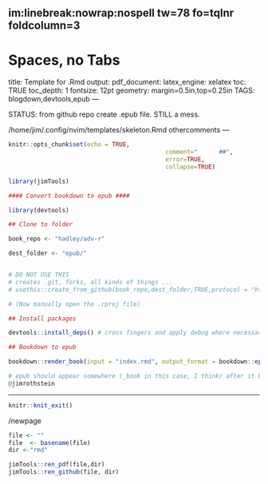 	 im:linebreak:nowrap:nospell tw=78 fo=tqlnr foldcolumn=3 
--- 
# Spaces, no Tabs
title: Template for .Rmd 
output: 
  pdf_document: 
    latex_engine: xelatex
toc: TRUE 
toc_depth:  1 
fontsize: 12pt 
geometry: margin=0.5in,top=0.25in 
TAGS:  blogdown,devtools,epub
---

STATUS:   from github repo create .epub file.
STILL a mess.

/home/jim/.config/nvim/templates/skeleton.Rmd
othercomments
---

<!--  commments -->

```r
knitr::opts_chunk$set(echo = TRUE,  
											comment="      ##",  
											error=TRUE, 
											collapse=TRUE) 
```

<!--  RENDER:  see bottom -->

```r
library(jimTools) 
``` 


```r
#### Convert bookdown to epub ####

library(devtools)

## Clone to folder

book_repo <- "hadley/adv-r"

dest_folder <- "epub/"


# DO NOT USE THIS
# creates .git, forks, all kinds of things ...
# usethis::create_from_github(book_repo,dest_folder,TRUE,protocol = "https")

# (Now manually open the .rproj file)

## Install packages

devtools::install_deps() # cross fingers and apply debug where necessary

## Bookdown to epub

bookdown::render_book(input = "index.rmd", output_format = bookdown::epub_book()) # cross fingers (and prepare pest control)

# epub should appear somewhere (_book in this case, I think) after it builds all the way
@jimrothstein

```

***

```r
knitr::knit_exit() 
```

/newpage

```r
file <- "" 
file  <- basename(file) 
dir <-"rmd"

jimTools::ren_pdf(file,dir)
jimTools::ren_github(file, dir)
```
